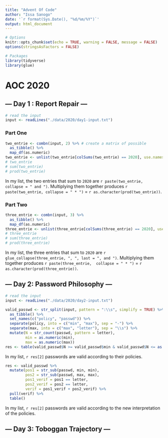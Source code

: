 ```yaml
---
title: "Advent Of Code"
author: "Issa Sanogo"
date: '`r format(Sys.Date(), "%d/%m/%Y")`'
output: html_document
---
```


```r
# Options
knitr::opts_chunk$set(echo = TRUE, warning = FALSE, message = FALSE)
options(stringsAsFactors = FALSE)

# Packages
library(tidyverse)
library(glue)
```

# AOC 2020

## --- Day 1 : Report Repair ---

```r
# read the input
input <- readLines("./data/2020/day1-input.txt")
```

### Part One

```r
two_entrie <- combn(input, 2) %>% # create a matrix of possible
  as_tibble() %>%
  map_df(as.numeric)
two_entrie <- unlist(two_entrie[colSums(two_entrie) == 2020], use.names = FALSE)
# two_entrie
# sum(two_entrie)
# prod(two_entrie)
```

In my list, the two entries that sum to `2020` are `r paste(two_entrie, collapse = " and ")`.
Multiplying them together produces `r paste(two_entrie, collapse = " * ")` = `r as.character(prod(two_entrie))`.

### Part Two

```r
three_entrie <- combn(input, 3) %>%
  as_tibble() %>%
  map_df(as.numeric)
three_entrie <- unlist(three_entrie[colSums(three_entrie) == 2020], use.names = FALSE)
# three_entrie
# sum(three_entrie)
# prod(three_entrie)
```

In my list, the three entries that sum to `2020` are `r glue_collapse(three_entrie, ", ", last = ", and ")`. Multiplying them together produces `r paste(three_entrie,  collapse = " * ")` = `r as.character(prod(three_entrie))`.

## --- Day 2: Password Philosophy ---

```r
# read the input
input <- readLines("./data/2020/day2-input.txt")
```

```r
valid_passwd <- str_split(input, pattern = ":\\s", simplify = TRUE) %>% 
  as_tibble() %>% 
  set_names(c("policy", "passwd")) %>% 
  separate(policy, into = c("min", "max"), sep = "-") %>% 
  separate(max, into = c("max", "letter"), sep = "\\s") %>% 
  mutate(N = str_count(passwd, pattern = letter),
         min = as.numeric(min),
         max = as.numeric(max))
res <- table(valid_passwd$N >= valid_passwd$min & valid_passwd$N <= as.numeric(valid_passwd$max))
```

In my list, `r res[2]` passwords are valid according to their policies.

```r
res <- valid_passwd %>%
  mutate(pos1 = str_sub(passwd, min, min),
         pos2 = str_sub(passwd, max, max),
         pos1_verif = pos1 == letter,
         pos2_verif = pos2 == letter,
         verif = pos1_verif + pos2_verif) %>%
  pull(verif) %>% 
  table()
```
In my list, `r res[2]` passwords are valid according to the new interpretation of the policies.

## --- Day 3: Toboggan Trajectory ---
